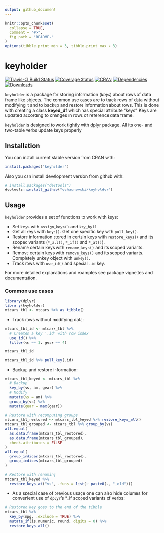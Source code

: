```yaml
---
output: github_document
---
```


```r
knitr::opts_chunk$set(
  collapse = TRUE,
  comment = "#>",
  fig.path = "README-"
)
options(tibble.print_min = 3, tibble.print_max = 3)
```

# keyholder

<!-- badges: start -->
[![Travis-CI Build Status](https://travis-ci.org/echasnovski/keyholder.svg?branch=master)](https://travis-ci.org/echasnovski/keyholder)
[![Coverage Status](https://codecov.io/gh/echasnovski/keyholder/graph/badge.svg)](https://codecov.io/github/echasnovski/keyholder?branch=master)
[![CRAN](https://www.r-pkg.org/badges/version/keyholder?color=blue)](https://cran.r-project.org/package=keyholder)
[![Dependencies](https://tinyverse.netlify.com/badge/keyholder)](https://CRAN.R-project.org/package=keyholder)
[![Downloads](http://cranlogs.r-pkg.org/badges/keyholder)](https://cran.r-project.org/package=keyholder)
<!-- badges: end -->

`keyholder` is a package for storing information (*keys*) about rows of data
frame like objects. The common use cases are to track rows of data without
modifying it and to backup and restore information about rows. This is done with
creating a class __keyed_df__ which has special attribute "keys". Keys are
updated according to changes in rows of reference data frame.

`keyholder` is designed to work tightly with [dplyr](http://dplyr.tidyverse.org/) package. All its one- and two-table verbs update keys properly.

## Installation

You can install current stable version from CRAN with:

```r
install.packages("keyholder")
```

Also you can install development version from github with:

```r
# install.packages("devtools")
devtools::install_github("echasnovski/keyholder")
```

## Usage

`keyholder` provides a set of functions to work with keys:

- Set keys with `assign_keys()` and `key_by()`.
- Get all keys with `keys()`. Get one specific key with `pull_key()`.
- Restore information stored in certain keys with `restore_keys()` and its
scoped variants (`*_all()`, `*_if()` and `*_at()`).
- Rename certain keys with `rename_keys()` and its scoped variants.
- Remove certain keys with `remove_keys()` and its scoped variants. Completely
unkey object with `unkey()`.
- Track rows with `use_id()` and special `.id` key.

For more detailed explanations and examples see package vignettes and
documentation.

### Common use cases

```r
library(dplyr)
library(keyholder)
mtcars_tbl <- mtcars %>% as_tibble()
```

- Track rows without modifying data:

```r
mtcars_tbl_id <- mtcars_tbl %>%
  # Creates a key '.id' with row index
  use_id() %>%
  filter(vs == 1, gear == 4)

mtcars_tbl_id

mtcars_tbl_id %>% pull_key(.id)
```

- Backup and restore information:

```r
mtcars_tbl_keyed <- mtcars_tbl %>%
  # Backup
  key_by(vs, am, gear) %>%
  # Modify
  mutate(vs = am) %>%
  group_by(vs) %>%
  mutate(gear = max(gear))

# Restore with recomputing groups
mtcars_tbl_restored <- mtcars_tbl_keyed %>% restore_keys_all()
mtcars_tbl_grouped <- mtcars_tbl %>% group_by(vs)
all.equal(
  as.data.frame(mtcars_tbl_restored),
  as.data.frame(mtcars_tbl_grouped),
  check.attributes = FALSE
)
all.equal(
  group_indices(mtcars_tbl_restored),
  group_indices(mtcars_tbl_grouped)
)

# Restore with renaming
mtcars_tbl_keyed %>%
  restore_keys_at("vs", .funs = list(~ paste0(., "_old")))
```

- As a special case of previous usage one can also hide columns for convenient
use of `dplyr`'s *_if scoped variants of verbs:

```r
# Restored key goes to the end of the tibble
mtcars_tbl %>%
  key_by(mpg, .exclude = TRUE) %>%
  mutate_if(is.numeric, round, digits = 0) %>%
  restore_keys_all()
```
